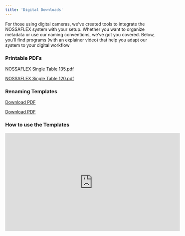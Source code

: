 ```yaml
---
title: 'Digital Downloads'
---
```


For those using digital cameras, we’ve created tools to integrate the NOSSAFLEX system with your setup. 
Whether you want to organize metadata or use our naming conventions, we’ve got you covered. Below,
you’ll find programs (with an explainer video) that help you adapt our system to your digital workflow

### Printable PDFs
<a href="https://example.com/your-file.pdf" download>NOSSAFLEX Single Table 135.pdf</a>

<a href="https://example.com/your-file.pdf" download>NOSSAFLEX Single Table 120.pdf</a>


### Renaming Templates
<a href="https://example.com/your-file.pdf" download>Download PDF</a>

<a href="https://example.com/your-file.pdf" download>Download PDF</a>


### How to use the Templates
<iframe 
class="w-full aspect-video rounded-md"
width="560" 
height="315" 
src="https://www.youtube.com/embed/HAwd6HZHYyQ?si=4TMvCFl9NAh7dkqt" 
title="YouTube video player" 
frameborder="0" 
allow="accelerometer; autoplay; clipboard-write; encrypted-media; gyroscope; picture-in-picture; web-share" 
referrerpolicy="strict-origin-when-cross-origin" 
allowfullscreen></iframe>